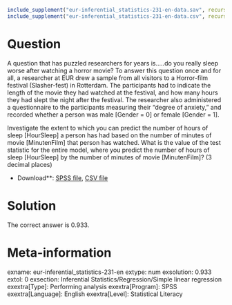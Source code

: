 ```r
include_supplement("eur-inferential_statistics-231-en-data.sav", recursive = TRUE)
include_supplement("eur-inferential_statistics-231-en-data.csv", recursive = TRUE)
```

Question
========
A question that has puzzled researchers for years is.....do you really sleep worse after watching a horror movie? To answer this question once and for all, a researcher at EUR drew a sample from all visitors to a Horror-film festival (Slasher-fest) in Rotterdam.  The participants had to indicate the length of the movie they had watched at the festival, and how many hours they had slept the night after the festival. The researcher also administered a questionnaire to the participants measuring their "degree of anxiety," and recorded whether a person was male [Gender = 0] or female [Gender = 1].

Investigate the extent to which you can predict the number of hours of sleep [HourSleep] a person has had based on the number of minutes of movie [MinutenFilm] that person has watched. What is the value of the test statistic for the entire model, where you predict the number of hours of sleep [HourSleep] by the number of minutes of movie [MinutenFilm]? (3 decimal places)

* Download**: [SPSS file](eur-inferential_statistics-231-en-data.sav), [CSV file](eur-inferential_statistics-231-en-data.csv)


Solution
========
The correct answer is 0.933.

Meta-information
================
exname: eur-inferential_statistics-231-en
extype: num
exsolution: 0.933
extol: 0
exsection: Inferential Statistics/Regression/Simple linear regression
exextra[Type]: Performing analysis
exextra[Program]: SPSS
exextra[Language]: English
exextra[Level]: Statistical Literacy
